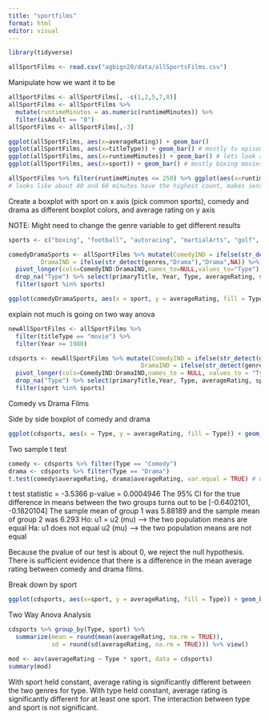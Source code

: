 ```yaml
---
title: "sportfilms"
format: html
editor: visual
---
```


```r
library(tidyverse)
```

```r
allSportFilms <- read.csv("agbign20/data/allSportsFilms.csv")
```

Manipulate how we want it to be

```r
allSportFilms <- allSportFilms[, -c(1,2,5,7,8)]
allSportFilms <- allSportFilms %>%
  mutate(runtimeMinutes = as.numeric(runtimeMinutes)) %>%
  filter(isAdult == "0")
allSportFilms <- allSportFilms[,-3]
```

```r
ggplot(allSportFilms, aes(x=averageRating)) + geom_bar()
ggplot(allSportFilms, aes(x=titleType)) + geom_bar() # mostly tv episodes
ggplot(allSportFilms, aes(x=runtimeMinutes)) + geom_bar() # lets look at this one closer
ggplot(allSportFilms, aes(x=sport)) + geom_bar() # mostly boxing movies
```

```r
allSportFilms %>% filter(runtimeMinutes <= 250) %>% ggplot(aes(x=runtimeMinutes)) + geom_bar()
# looks like about 40 and 60 minutes have the highest count, makes sense since tvepisode is the highest count of title type
```


Create a boxplot with sport on x axis (pick common sports), comedy and drama as different boxplot colors, and average rating on y axis

NOTE: Might need to change the genre variable to get different results

```r
sports <- c("boxing", "football", "autoracing", "martialArts", "golf", "ice hockey")

comedyDramaSports <- allSportFilms %>% mutate(ComedyIND = ifelse(str_detect(genres,"Comedy"),"Comedy",NA),
         DramaIND = ifelse(str_detect(genres,"Drama"),"Drama",NA)) %>%
  pivot_longer(cols=ComedyIND:DramaIND,names_to=NULL,values_to="Type") %>%
  drop_na("Type") %>% select(primaryTitle, Year, Type, averageRating, sport) %>%
  filter(sport %in% sports)

ggplot(comedyDramaSports, aes(x = sport, y = averageRating, fill = Type)) + geom_boxplot()

```
explain not much is going on
two way anova


```r
newAllSportFilms <- allSportFilms %>% 
  filter(titleType == "movie") %>% 
  filter(Year >= 1980)

cdsports <- newAllSportFilms %>% mutate(ComedyIND = ifelse(str_detect(genres, "Comedy"), "Comedy", NA),
                                     DramaIND = ifelse(str_detect(genres, "Drama"), "Drama", NA)) %>%
  pivot_longer(cols=ComedyIND:DramaIND,names_to = NULL, values_to = "Type") %>%
  drop_na("Type") %>% select(primaryTitle,Year, Type, averageRating, sport) %>%
  filter(sport %in% sports)
```


Comedy vs Drama Films

Side by side boxplot of comedy and drama
```r
ggplot(cdsports, aes(x = Type, y = averageRating, fill = Type)) + geom_boxplot()
```

Two sample t test
```r
comedy <- cdsports %>% filter(Type == "Comedy")
drama <- cdsports %>% filter(Type == "Drama")
t.test(comedy$averageRating, drama$averageRating, var.equal = TRUE) # welchs t test (doesnt assume variance is equal)
```
t test statistic = -3.5366
p-value = 0.0004946
The 95% CI for the true difference in means between the two groups turns out to be [-0.6402101, -0.1820104]
The sample mean of group 1 was 5.88189 and the sample mean of group 2 was 6.293
Ho: u1 = u2 (mu) --> the two population means are equal
Ha: u1 does not equal u2 (mu) --> the two population means are not equal

Because the pvalue of our test is about 0, we reject the null hypothesis.
There is sufficient evidence that there is a difference in the mean average rating between comedy and drama films.

Break down by sport
```r
ggplot(cdsports, aes(x=sport, y = averageRating, fill = Type)) + geom_boxplot()
```

Two Way Anova Analysis
```r
cdsports %>% group_by(Type, sport) %>%
  summarize(mean = round(mean(averageRating, na.rm = TRUE)),
            sd = round(sd(averageRating, na.rm = TRUE))) %>% view()

mod <- aov(averageRating ~ Type * sport, data = cdsports)
summary(mod)
```
With sport held constant, average rating is significantly different between the two genres for type.
With type held constant, average rating is significantly different for at least one sport.
The interaction between type and sport is not significant.




